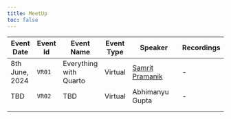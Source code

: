 ```yaml
---
title: MeetUp
toc: false
---
```


::: {style="text-align: center"}
| Event Date     | Event Id | Event Name             | Event Type | Speaker                                      | Recordings |
|----------------|----------|------------------------|------------|----------------------------------------------|------------|
| 8th June, 2024 | `VR01`   | Everything with Quarto | Virtual    | [Samrit Pramanik](https://samrit.quarto.pub) | \-         |
| TBD            | `VR02`   | TBD                    | Virtual    | Abhimanyu Gupta                              | \-         |
|                |          |                        |            |                                              |            |
|                |          |                        |            |                                              |            |
:::
